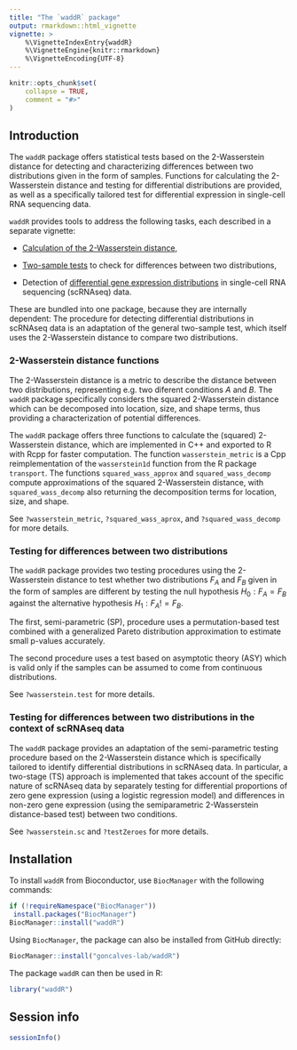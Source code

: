 ```yaml
---
title: "The `waddR` package"
output: rmarkdown::html_vignette
vignette: >
    %\VignetteIndexEntry{waddR}
    %\VignetteEngine{knitr::rmarkdown}
    %\VignetteEncoding{UTF-8}
---
```


```r
knitr::opts_chunk$set(
    collapse = TRUE,
    comment = "#>"
)
```


## Introduction

The `waddR` package offers statistical tests based on the 2-Wasserstein distance for detecting and characterizing
differences between two distributions given in the form of samples. Functions for calculating
the 2-Wasserstein distance and testing for differential distributions are provided, as well as a specifically
tailored test for differential expression in single-cell RNA sequencing data.

`waddR` provides tools to address the following tasks, each described in a separate vignette:

* [Calculation of the  2-Wasserstein distance](wasserstein_metric.html),

* [Two-sample tests](wasserstein_test.html) to check for differences between two
distributions,

* Detection of 
[differential gene expression distributions](wasserstein_singlecell.html)
in single-cell RNA sequencing (scRNAseq) data.

These are bundled into one package, because they are internally dependent:
The procedure for detecting differential distributions in scRNAseq data is an
adaptation of the general two-sample test, which itself uses the 2-Wasserstein
distance to compare two distributions.


### 2-Wasserstein distance functions

The 2-Wasserstein distance is a metric to describe the distance between two
distributions, representing e.g. two diferent conditions $A$ and $B$. The `waddR` package
specifically considers the squared 2-Wasserstein distance which can be decomposed into location, size, and shape terms, thus providing
a characterization of potential differences.

The `waddR` package offers three functions to calculate the (squared)
2-Wasserstein distance, which are implemented in C++ and exported to R with Rcpp for faster
computation.
The function `wasserstein_metric` is a Cpp reimplementation of the
`wasserstein1d` function from the R package `transport`.
The functions `squared_wass_approx` and `squared_wass_decomp` compute
approximations of the squared 2-Wasserstein distance, with `squared_wass_decomp`
also returning the decomposition terms for location, size, and shape. 

See `?wasserstein_metric`, `?squared_wass_aprox`, and `?squared_wass_decomp` for more details.

### Testing for differences between two distributions

The `waddR` package provides two testing procedures using the 2-Wasserstein distance
to test whether two distributions $F_A$ and $F_B$ given in the form of samples are
different by testing the null hypothesis $H_0: F_A = F_B$ against the
alternative hypothesis $H_1: F_A != F_B$.

The first, semi-parametric (SP), procedure uses a permutation-based test combined with a generalized
Pareto distribution approximation to estimate small p-values accurately.

The second procedure uses a test based on asymptotic theory (ASY) which is valid only if the
samples can be assumed to come from continuous distributions.

See `?wasserstein.test` for more details.

### Testing for differences between two distributions in the context of scRNAseq data

The `waddR` package provides an adaptation of the semi-parametric testing procedure based on the
2-Wasserstein distance which is specifically tailored to identify differential distributions in scRNAseq
data. In particular, a two-stage (TS) approach is implemented that takes account of the specific
nature of scRNAseq data by separately testing for differential proportions of zero gene expression
(using a logistic regression model) and differences in non-zero gene expression (using the semiparametric
2-Wasserstein distance-based test) between two conditions.

See `?wasserstein.sc` and `?testZeroes` for more details.


## Installation

To install `waddR` from Bioconductor, use `BiocManager` with the following commands:

```r
if (!requireNamespace("BiocManager"))
 install.packages("BiocManager")
BiocManager::install("waddR")
```

Using `BiocManager`, the package can also be installed from GitHub directly:

```r
BiocManager::install("goncalves-lab/waddR")
```

The package `waddR` can then be used in R:

```r
library("waddR")
```

## Session info

```r
sessionInfo()
```
